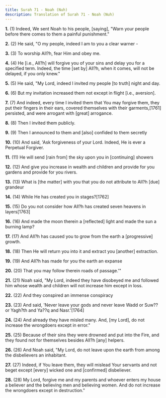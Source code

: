 ```yaml
---
title: Surah 71 - Noah (Nuh)
description: Translation of Surah 71 - Noah (Nuh)
---
```


**1.** (1) Indeed, We sent Noah to his people, [saying], "Warn your people before there comes to them a painful punishment."

**2.** (2) He said, "O my people, indeed I am to you a clear warner -

**3.** (3) To worship All?h, fear Him and obey me.

**4.** (4) He [i.e., All?h] will forgive you of your sins and delay you for a specified term. Indeed, the time [set by] All?h, when it comes, will not be delayed, if you only knew."

**5.** (5) He said, "My Lord, indeed I invited my people [to truth] night and day.

**6.** (6) But my invitation increased them not except in flight [i.e., aversion].

**7.** (7) And indeed, every time I invited them that You may forgive them, they put their fingers in their ears, covered themselves with their garments,[1761] persisted, and were arrogant with [great] arrogance.

**8.** (8) Then I invited them publicly.

**9.** (9) Then I announced to them and [also] confided to them secretly

**10.** (10) And said, 'Ask forgiveness of your Lord. Indeed, He is ever a Perpetual Forgiver.

**11.** (11) He will send [rain from] the sky upon you in [continuing] showers

**12.** (12) And give you increase in wealth and children and provide for you gardens and provide for you rivers.

**13.** (13) What is [the matter] with you that you do not attribute to All?h [due] grandeur

**14.** (14) While He has created you in stages?[1762]

**15.** (15) Do you not consider how All?h has created seven heavens in layers[1763]

**16.** (16) And made the moon therein a [reflected] light and made the sun a burning lamp?

**17.** (17) And All?h has caused you to grow from the earth a [progressive] growth.

**18.** (18) Then He will return you into it and extract you [another] extraction.

**19.** (19) And All?h has made for you the earth an expanse

**20.** (20) That you may follow therein roads of passage.'"

**21.** (21) Noah said, "My Lord, indeed they have disobeyed me and followed him whose wealth and children will not increase him except in loss.

**22.** (22) And they conspired an immense conspiracy

**23.** (23) And said, 'Never leave your gods and never leave Wadd or Suw?? or Yagh?th and Ya??q and Nasr.'[1764]

**24.** (24) And already they have misled many. And, [my Lord], do not increase the wrongdoers except in error."

**25.** (25) Because of their sins they were drowned and put into the Fire, and they found not for themselves besides All?h [any] helpers.

**26.** (26) And Noah said, "My Lord, do not leave upon the earth from among the disbelievers an inhabitant.

**27.** (27) Indeed, if You leave them, they will mislead Your servants and not beget except [every] wicked one and [confirmed] disbeliever.

**28.** (28) My Lord, forgive me and my parents and whoever enters my house a believer and the believing men and believing women. And do not increase the wrongdoers except in destruction."


